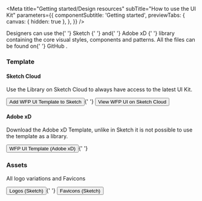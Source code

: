 

<Meta
  title="Getting started/Design resources"
  subTitle="How to use the UI Kit"
  parameters={{
    componentSubtitle: 'Getting started',
    previewTabs: {
      canvas: { hidden: true },
    },
  }}
/>

<p>
  Designers can use the{' '}
  <Link href="https://www.sketchapp.com/" target="_blank">
    Sketch
  </Link>{' '}
  and{' '}
  <Link href="https://www.adobe.com/en/products/xd.html" target="_blank">
    Adobe xD
  </Link>{' '}
  library containing the core visual styles, components and patterns. All the
  files can be found on{' '}
  <Link href="https://github.com/wfp/ui-design-kit" target="_blank">
    GitHub
  </Link>
  .
</p>
<h3>Template</h3>
<h4>Sketch Cloud</h4>
<p>
  Use the Library on Sketch Cloud to always have access to the latest UI Kit.
</p>
<p>
  <Button icon={iconAddGlyph} href="sketch://add-library/cloud/b8xxz">
    Add WFP UI Template to Sketch
  </Button>{' '}
  <Button
    kind="secondary"
    href="https://www.sketch.com/s/57cd224c-35ac-47be-b269-e032c60dc6a4">
    View WFP UI on Sketch Cloud
  </Button>
</p>
<h4>Adobe xD</h4>
<p>
  Download the Adobe xD Template, unlike in Sketch it is not possible to use the
  template as a library.
</p>
<p>
  <Button href="https://github.com/wfp/ui-design-kit/blob/master/WFP%20Template.xd?raw=true">
    WFP UI Template (Adobe xD)
  </Button>{' '}
</p>
<h3>Assets</h3>
<p>All logo variations and Favicons</p>
<p>
  <Button href="https://github.com/wfp/ui-design-kit/blob/master/WFP%20Logos.sketch?raw=true">
    Logos (Sketch)
  </Button>{' '}
  <Button href="https://github.com/wfp/ui-design-kit/blob/master/WFP%20Favicons.sketch?raw=true">
    Favicons (Sketch)
  </Button>
</p>
